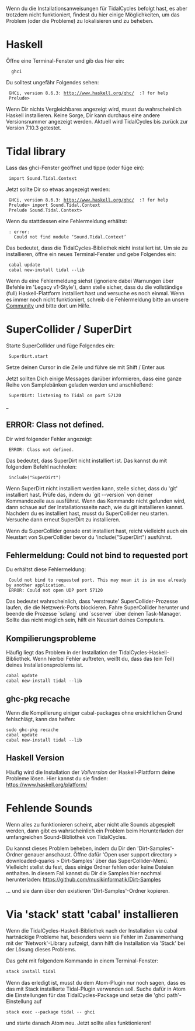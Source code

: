 <langages/>

Wenn du die Installationsanweisungen für TidalCycles befolgt hast, es aber trotzdem nicht funktioniert, findest du hier einige Möglichkeiten, um das Problem (oder die Probleme) zu lokalisieren und zu beheben.

= Haskell =

Öffne eine Terminal-Fenster und gib das hier ein:

   ghci

Du solltest ungefähr Folgendes sehen:

  GHCi, version 8.6.3: http://www.haskell.org/ghc/  :? for help
  Prelude> 

Wenn Dir nichts Vergleichbares angezeigt wird, musst du wahrscheinlich Haskell installieren. 
Keine Sorge, Dir kann durchaus eine 
andere Versionsnummer angezeigt werden. Aktuell wird TidalCycles bis zurück zur Version 7.10.3 getestet.

= Tidal library =

Lass das ghci-Fenster geöffnet und tippe (oder füge ein):

  import Sound.Tidal.Context

Jetzt sollte Dir so etwas angezeigt werden:

  GHCi, version 8.6.3: http://www.haskell.org/ghc/  :? for help
  Prelude> import Sound.Tidal.Context
  Prelude Sound.Tidal.Context> 

Wenn du stattdessen eine Fehlermeldung erhältst:

  <no location info>: error:
    Could not find module ‘Sound.Tidal.Context’

Das bedeutet, dass die TidalCycles-Bibliothek nicht installiert ist. Um sie zu installieren, öffne ein neues Terminal-Fenster und gebe Folgendes ein:

  cabal update
  cabal new-install tidal --lib

Wenn du eine Fehlermeldung siehst (ignoriere dabei Warnungen über Befehle im 'Legacy v1-Style'), dann stelle  sicher, dass du die vollständige (full) Haskell-Plattform  installiert hast und versuche es noch einmal. 
Wenn es immer noch nicht funktioniert, schreib die Fehlermeldung bitte an unsere [[Community]] und bitte dort um Hilfe.

= SuperCollider / SuperDirt =

Starte SuperCollider und füge Folgendes ein:

  SuperDirt.start

Setze deinen Cursor in die Zeile und führe sie mit Shift / Enter aus

Jetzt sollten Dich einige Messages darüber informieren, dass eine ganze Reihe von Samplebänken geladen werden und anschließend:

  SuperDirt: listening to Tidal on port 57120

_

== ERROR: Class not defined. ==

Dir wird folgender Fehler angezeigt:

  ERROR: Class not defined.

Das bedeutet, dass SuperDirt nicht installiert ist. Das kannst du mit folgendem Befehl nachholen:

  include("SuperDirt")

Wenn SuperDirt nicht installiert werden kann, stelle  sicher, dass du 'git' installiert hast. Prüfe das, indem du `git --version` von deiner Kommandozeile aus ausführst. Wenn das Kommando nicht gefunden wird, dann schaue auf der Installationsseite nach, wie du git installieren kannst. 
Nachdem du es installiert hast, musst du  SuperCollider neu starten. Versuche dann erneut SuperDirt zu installieren.

Wenn du SuperCollider gerade erst installiert hast, reicht vielleicht auch ein Neustart von SuperCollider bevor du 'include("SuperDirt") ausführst.

== Fehlermeldung: Could not bind to requested port ==

Du erhältst diese Fehlermeldung:

  Could not bind to requested port. This may mean it is in use already by another application.
  ERROR: Could not open UDP port 57120

Das bedeutet wahrscheinlich, dass 'verstreute' SuperCollider-Prozesse laufen, die die Netzwerk-Ports blockieren. Fahre SuperCollider herunter und beende die Prozesse `sclang` und `scserver` über deinen Task-Manager. Sollte das nicht möglich sein, hilft ein Neustart deines Computers.

== Kompilierungsprobleme ==

Häufig liegt das Problem in der Installation der TidalCycles-Haskell-Bibliothek. Wenn hierbei Fehler auftreten, weißt du, dass das (ein Teil) deines Installationsproblems ist.

<source lang="shell">
cabal update
cabal new-install tidal --lib
</source>

== ghc-pkg recache ==

Wenn die Kompilierung einiger cabal-packages ohne ersichtlichen Grund  fehlschlägt, kann das helfen:

<source lang="shell">
sudo ghc-pkg recache
cabal update
cabal new-install tidal --lib
</source>

== Haskell Version ==

Häufig wird die Installation der ''Vollversion'' der Haskell-Plattform deine Probleme lösen. Hier kannst du sie finden: https://www.haskell.org/platform/

= Fehlende Sounds =

Wenn alles zu funktionieren scheint, aber nicht alle Sounds abgespielt werden, dann gibt es wahrscheinlich ein Problem beim Herunterladen der umfangreichen Sound-Bibliothek von TidalCycles.

Du kannst dieses Problem beheben, indem du Dir den 'Dirt-Samples'-Ordner genauer anschaust. Öffne dafür 'Open user support directory > downloaded-quarks > Dirt-Samples' über das SuperCollider-Menü. Vielleicht stellst du fest, dass einige Ordner fehlen oder keine Dateien enthalten. In diesem Fall kannst du Dir die Samples hier nochmal herunterladen:
https://github.com/musikinformatik/Dirt-Samples

... und sie dann über den existieren 'Dirt-Samples'-Ordner kopieren.

=  Via 'stack' statt 'cabal' installieren =

Wenn die TidalCycles-Haskell-Bibliothek nach der Installation via cabal hartnäckige Probleme hat, besonders wenn sie Fehler im Zusammenhang mit der 'Network'-Library aufzeigt, dann hilft die Installation via 'Stack' bei der Lösung dieses Problems.

Das geht mit folgendem Kommando in einem Terminal-Fenster:

<source lang="bash">
stack install tidal
</source>

Wenn das erledigt ist, musst du dem Atom-Plugin nur noch sagen, dass es das mit Stack installierte Tidal-Plugin verwenden soll. 
Suche dafür in Atom die Einstellungen für das TidalCycles-Package und setze die 'ghci path'-Einstellung auf <source inline>stack exec --package tidal -- ghci</source> und starte danach Atom neu. Jetzt sollte alles funktionieren!